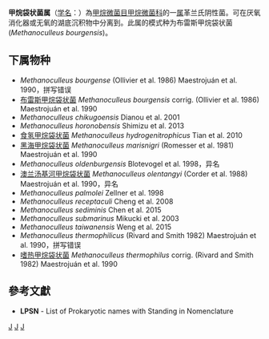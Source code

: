 {{Automatic taxobox
| taxon = Methanoculleus
| authority = Maestrojuán et al., 1990
| type species = 布雷斯甲烷袋状菌<br>''Methanoculleus bourgensis''
| type species authority = (Ollivier et al., 1986) Maestrojuán et al., 1990
}}
'''甲烷袋状菌属'''（[[学名|学名]]：{{lang|la|''Methanoculleus''}}）為[[甲烷微菌目|甲烷微菌目]][[甲烷微菌科|甲烷微菌科]]的一[[属|属]]革兰氏阴性菌。可在厌氧消化器或无氧的湖底沉积物中分离到。此属的模式种为布雷斯甲烷袋状菌(''Methanoculleus bourgensis'')。

==下属物种==
* ''Methanoculleus bourgense'' (Ollivier et al. 1986) Maestrojuán et al. 1990，拼写错误
* [[布雷斯甲烷袋状菌|布雷斯甲烷袋状菌]] ''Methanoculleus bourgensis'' corrig. (Ollivier et al. 1986) Maestrojuán et al. 1990
* ''Methanoculleus chikugoensis'' Dianou et al. 2001
* ''Methanoculleus horonobensis'' Shimizu et al. 2013
* [[食氢甲烷袋状菌|食氢甲烷袋状菌]] ''Methanoculleus hydrogenitrophicus'' Tian et al. 2010
* [[黑海甲烷袋状菌|黑海甲烷袋状菌]] ''Methanoculleus marisnigri'' (Romesser et al. 1981) Maestrojuán et al. 1990
* ''Methanoculleus oldenburgensis'' Blotevogel et al. 1998，异名
* [[澳兰汤基河甲烷袋状菌|澳兰汤基河甲烷袋状菌]] ''Methanoculleus olentangyi'' (Corder et al. 1988) Maestrojuán et al. 1990，异名
* ''Methanoculleus palmolei'' Zellner et al. 1998
* ''Methanoculleus receptaculi'' Cheng et al. 2008
* ''Methanoculleus sediminis'' Chen et al. 2015
* ''Methanoculleus submarinus'' Mikucki et al. 2003
* ''Methanoculleus taiwanensis'' Weng et al. 2015
* ''Methanoculleus thermophilicus'' (Rivard and Smith 1982) Maestrojuán et al. 1990，拼写错误
* [[嗜热甲烷袋状菌|嗜热甲烷袋状菌]] ''Methanoculleus thermophilus'' corrig. (Rivard and Smith 1982) Maestrojuán et al. 1990

==參考文獻==
{{reflist}}
* '''LPSN''' - List of Prokaryotic names with Standing in Nomenclature

{{taxonbar}}

[[Category:革兰氏阴性菌|J]]
[[Category:_甲烷微菌科|J]]
[[Category:1990年描述的分类群|J]]